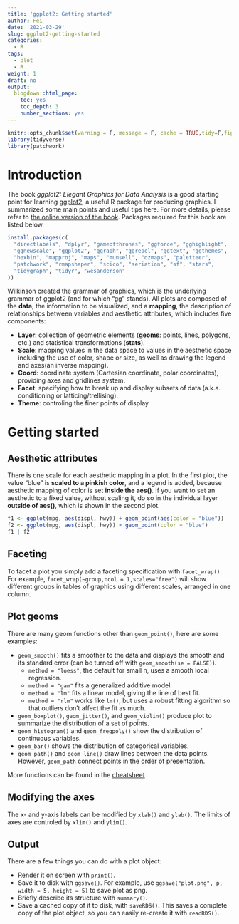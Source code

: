 ```yaml
---
title: 'ggplot2: Getting started'
author: Fei
date: '2021-03-29'
slug: ggplot2-getting-started
categories:
  - R
tags:
  - plot
  - R
weight: 1
draft: no
output:
  blogdown::html_page:
    toc: yes
    toc_depth: 3
    number_sections: yes
---
```


```r
knitr::opts_chunk$set(warning = F, message = F, cache = TRUE,tidy=F,fig.align='center',fig.showtext=TRUE,results="hold",fig.show = "hold")
library(tidyverse)
library(patchwork)
```

# Introduction
The book *ggplot2: Elegant Graphics for Data Analysis* is a good starting point for learning [ggplot2](https://ggplot2.tidyverse.org/index.html), a useful R package for producing graphics. I summarized some main points and useful tips here. For more details, please refer to [the online version of the book](https://ggplot2-book.org/introduction.html). Packages required for this book are listed below.

```r
install.packages(c(
  "directlabels", "dplyr", "gameofthrones", "ggforce", "gghighlight", 
  "ggnewscale", "ggplot2", "ggraph", "ggrepel", "ggtext", "ggthemes", 
  "hexbin", "mapproj", "maps", "munsell", "ozmaps", "paletteer", 
  "patchwork", "rmapshaper", "scico", "seriation", "sf", "stars", 
  "tidygraph", "tidyr", "wesanderson" 
))
```

Wilkinson created the grammar of graphics, which is the underlying grammar of ggplot2 (and for which "gg" stands). All plots are composed of the **data**, the information to be visualized, and a **mapping**, the description of relationships between variables and aesthetic attributes, which includes five components:

* **Layer**: collection of geometric elements (**geoms**: points, lines, polygons, etc.) and statistical transformations (**stats**).
* **Scale**: mapping values in the data space to values in the aesthetic space including the use of color, shape or size, as well as drawing the legend and axes(an inverse mapping).
* **Coord**: coordinate system (Cartesian coordinate, polar coordinates), providing axes and gridlines system.
* **Facet**: specifying how to break up and display subsets of data (a.k.a. conditioning or latticing/trellising).
* **Theme**: controling the finer points of display

# Getting started
## Aesthetic attributes
There is one scale for each aesthetic mapping in a plot. In the first plot, the value “blue” is **scaled to a pinkish color**, and a legend is added, because aesthetic mapping of color is set **inside the aes()**. If you want to set an aesthetic to a fixed value, without scaling it, do so in the individual layer **outside of aes()**, which is shown in the second plot.

```r
f1 <- ggplot(mpg, aes(displ, hwy)) + geom_point(aes(color = "blue"))
f2 <- ggplot(mpg, aes(displ, hwy)) + geom_point(color = "blue")
f1 | f2
```

## Faceting
To facet a plot you simply add a faceting specification with `facet_wrap()`. For example, `facet_wrap(~group,ncol = 1,scales="free")` will show different groups in tables of graphics using different scales, arranged in one column.

## Plot geoms
There are many geom functions other than `geom_point()`, here are some examples:

* `geom_smooth()` fits a smoother to the data and displays the smooth and its 
  standard error (can be turned off with `geom_smooth(se = FALSE)`).
  * `method = "loess"`, the default for small n, uses a smooth local 
      regression.
  * `method = "gam"` fits a generalized additive model.
  * `method = "lm"` fits a linear model, giving the line of best fit.
  * `method = "rlm"` works like `lm()`, but uses a robust fitting algorithm so 
    that outliers don't affect the fit as much.
* `geom_boxplot()`, `geom_jitter()`, and `geom_violin()` produce plot to summarize the distribution of a set of points.
* `geom_histogram()` and `geom_freqpoly()` show the distribution of 
  continuous variables.
* `geom_bar()` shows the distribution of categorical variables.
* `geom_path()` and `geom_line()` draw lines between the data points. However, `geom_path` connect points in the order of presentation. 

More functions can be found in the [cheatsheet](https://github.com/rstudio/cheatsheets/raw/master/data-visualization-2.1.pdf)

## Modifying the axes
The x- and y-axis labels can be modified by `xlab()` and `ylab()`. The limits of axes are controled by `xlim()` and `ylim()`.

## Output
There are a few things you can do with a plot object:

* Render it on screen with `print()`.
* Save it to disk with `ggsave()`. For example, use `ggsave("plot.png", p, width = 5, height = 5)` to save plot as png.
* Briefly describe its structure with `summary()`.
* Save a cached copy of it to disk, with `saveRDS()`. This saves a complete
    copy of the plot object, so you can easily re-create it with `readRDS()`.
